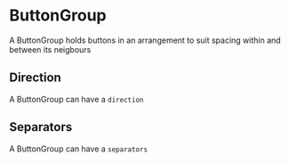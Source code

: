 

<Meta title="Components/ButtonGroup" component={ButtonGroup} />

# ButtonGroup

A ButtonGroup holds buttons in an arrangement to suit spacing within and between its neigbours

<Preview>
    <Story name="basic">
    <footer>
        <ButtonGroup>
            <PrimaryButton label='one' />
            <SecondaryButton label='two' />
            <TertiaryButton label='three' />
        </ButtonGroup>
        <ButtonGroup>
            <PrimaryButton label='one' size='small' />
            <SecondaryButton label='two' size='small' />
            <TertiaryButton label='three' size='small' />
        </ButtonGroup>
        <ButtonGroup>
            <PrimaryButton label='one' size='tiny' />
            <SecondaryButton label='two' size='tiny' />
            <TertiaryButton label='three' size='tiny' />
        </ButtonGroup>
    </footer>
    </Story>
</Preview>

<Props of={ButtonGroup} />


## Direction

A ButtonGroup can have a `direction`

<Preview>
    <Story name="direction row">
        <ButtonGroup direction="row">
            <PrimaryButton label='one' size='tiny' />
            <SecondaryButton label='two' size='tiny' />
            <TertiaryButton label='three' size='tiny' />
        </ButtonGroup>
    </Story>
    <Story name="direction column">
        <ButtonGroup direction="column">
            <PrimaryButton label='one' size='tiny' />
            <SecondaryButton label='two' size='tiny' />
            <TertiaryButton label='three' size='tiny' />
        </ButtonGroup>
    </Story>
</Preview>


## Separators

A ButtonGroup can have a `separators`

<Preview>
    <Story name="separator dots row">
        <ButtonGroup separators='dot' direction="row">
            <PrimaryButton label='one' size='tiny' />
            <SecondaryButton label='two' size='tiny' />
            <TertiaryButton label='three' size='tiny' />
        </ButtonGroup>
    </Story>
    <Story name="separator dots column">
        <ButtonGroup separators='dot' direction="column">
            <PrimaryButton label='one' size='tiny' />
            <SecondaryButton label='two' size='tiny' />
            <TertiaryButton label='three' size='tiny' />
        </ButtonGroup>
    </Story>
</Preview>

<Preview>
    <Story name="separator lines row">
        <ButtonGroup separators='line' direction="row">
            <PrimaryButton label='one' size='tiny' />
            <SecondaryButton label='two' size='tiny' />
            <TertiaryButton label='three' size='tiny' />
        </ButtonGroup>
    </Story>
    <Story name="separator lines column">
        <ButtonGroup separators='line' direction="column">
            <PrimaryButton label='one' size='tiny' />
            <SecondaryButton label='two' size='tiny' />
            <TertiaryButton label='three' size='tiny' />
        </ButtonGroup>
    </Story>
</Preview>
